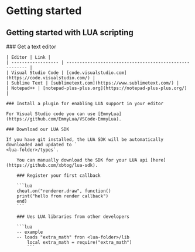 # Getting started

## Getting started with LUA scripting


<Steps>
    ### Get a text editor

    | Editor | Link |
    | ------------------ | ------------------------------------------------------- |
    | Visual Studio Code | [code.visualstudio.com](https://code.visualstudio.com/) |
    | Sublime Text | [sublimetext.com](https://www.sublimetext.com/) |
    | Notepad++ | [notepad-plus-plus.org](https://notepad-plus-plus.org/) |

    ### Install a plugin for enabling LUA support in your editor

    For Visual Studio code you can use [EmmyLua](https://github.com/EmmyLua/VSCode-EmmyLua).

    ### Download our LUA SDK

    If you have git installed, the LUA SDK will be automatically downloaded and updated to `
    <lua-folder>/types`.

        You can manually download the SDK for your LUA api [here](https://github.com/xbtog/lua-sdk).

        ### Register your first callback

        ```lua
        cheat.on("renderer.draw", function()
        print("hello from render callback")
        end)
        ```

        ### Ues LUA libraries from other developers

        ```lua
        -- example
        -- loads "extra_math" fron <lua-folder>/lib
            local extra_math = require("extra_math")
            ```

</Steps>
